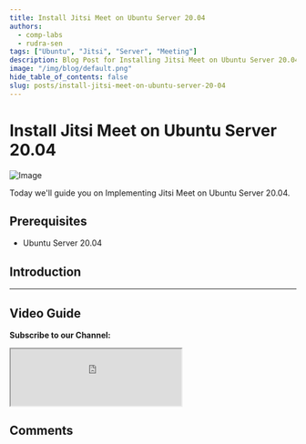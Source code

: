 ```yaml
---
title: Install Jitsi Meet on Ubuntu Server 20.04
authors:
  - comp-labs
  - rudra-sen
tags: ["Ubuntu", "Jitsi", "Server", "Meeting"]
description: Blog Post for Installing Jitsi Meet on Ubuntu Server 20.04.
image: "/img/blog/default.png"
hide_table_of_contents: false
slug: posts/install-jitsi-meet-on-ubuntu-server-20-04
---
```



# Install Jitsi Meet on Ubuntu Server 20.04

![Image](/img/blog/default.png)

Today we'll guide you on Implementing Jitsi Meet on Ubuntu Server 20.04.

<!-- truncate -->

## Prerequisites

- Ubuntu Server 20.04

## Introduction

---

## Video Guide

**Subscribe to our Channel:**

<iframe
  src="https://complabs.in/html/subscribe.html"
  title="Subscribe Comp Labs"
  height="100"
></iframe>

## Comments

<Giscus
  id="comments"
  repo="Comp-Labs/comp-labs-website"
  repoId="R_kgDOGaLmeA"
  category="General"
  categoryId="DIC_kwDOGaLmeM4CBAA6"
  mapping="title"
  term="Comments"
  reactionsEnabled="1"
  emitMetadata="0"
  inputPosition="top"
  theme="preferred_color_scheme"
  lang="en"
  loading="lazy"
/>

